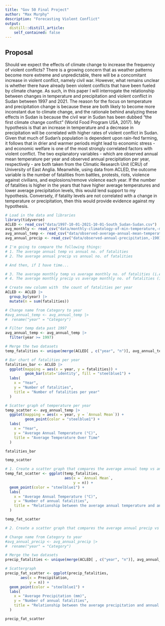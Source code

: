 ```yaml
---
title: "Gov 50 Final Project"
author: "Max Murphy"
description: "Forecasting Violent Conflict"
output:
  distill::distill_article:
    self_contained: false
---
```




## Proposal

Should we expect the effects of climate change to increase the frequency of violent conflicts? There is a growing concern that as weather patterns become more extreme and unpredictable, there will be a concomitant increase in violent conflict, namely civil war. However, what remains unclear is whether there have already been violent conflicts that have been fueled by climate change. As such, in this paper I will interrogate the relationship between changes in temperature and precipitation and violent conflict in Sudan between 1997 and 2021. The reason for the focus on temperature and precipitation change is because these are both likely to become more inconstant due to climate change, and the rationale behind analyzing these effects in Sudan is because the civil war in Sudan has been dubbed “the first climate change conflict” (World Food Program USA, 2017). My hypothesis is that an increase in temperature and a decrease in precipitation will be correlated with higher rates of violent conflict in Sudan. Given that much of Sudan’s population is dependent upon rain-fed farming, it follows that in drier and warmer periods might lead to economic stress - and economic welfare is one of the most strongly correlated factors with violent conflict. The two explanatory variables - which are observed annual mean temperature per year and observed annual precipitation per year, respectively - are both taken from the Climatic Research Unit (CRU) of University of East Anglia. Meanwhile, using data from ACLED, the outcome variable is the number of fatalities from battles, protests, riots, violence against civilians, and explosions/remove violence each year. If the number of fatalities is higher in the years that have higher average temperatures and lower average precipitation levels, this would lend support to my hypothesis. Conversely, if fatality levels are not correlated with a change in temperature or precipitation, then this would provide evidence against my hypothesis.

```r
# Load in the data and libraries
library(tidyverse)
ACLED <- read_csv("data/1997-10-01-2021-10-01-South_Sudan-Sudan.csv")
avg_monthly <- read_csv("data/monthly-climatology-of-min-temperature,-mean-temperature,-max-temperature-&-precipitation-1991-2020_br__sudan.csv")
avg_annual_temp <- read_csv("data/observed-average-annual-mean-temperature-of-sudan-for-1901-2021 (1).csv")
avg_annual_precip <- read_csv("data/observed-annual-precipitation,-1901-2021_br__sudan.csv")
```

```r
# I'm going to compare the following things:
# 1. The average annual temp vs annual no. of fatalities 
# 2. The average annual precip vs annual no. of fatalities 

# And then, if I have time...

# 3. The average monthly temp vs average monthly no. of fatalities (i.e.do fatalities tend to be higher in hotter months)
# 4. The average monthly precip vs average monthly no. of fatalities (i.e.do fatalities tend to be higher in drier months)

# Create new column with  the count of fatalities per year
ACLED <- ACLED |>
  group_by(year) |>
  mutate(n = sum(fatalities))

# Change name from Category to year
#avg_annual_temp <- avg_annual_temp |>
#  rename("year" = "Category")

# Filter temp data past 1997
avg_annual_temp <- avg_annual_temp |>
  filter(year >= 1997)

# Merge the two datasets
temp_fatalities <- unique(merge(ACLED[ , c("year", "n")], avg_annual_temp, by = "year", all.x=TRUE))

# Bar chart of fatalities per year
fatalities_bar <- ACLED |>
  ggplot(mapping = aes(x = year, y = fatalities)) +
         geom_bar(stat='identity', fill = "steelblue1") + 
  labs(
    x = "Year",
    y = "Number of fatalities",
    title = "Number of fatalities per year"
  )

# Scatter graph of temperature per year 
temp_scatter <- avg_annual_temp |>
  ggplot(mapping = aes(x = year, y = `Annual Mean`)) +
         geom_point(color = "steelblue1") + 
  labs(
    x = "Year",
    y = "Average Annual Temperature (°C)",
    title = "Average Temperature Over Time"
  )

fatalities_bar

temp_scatter
```

```r
# 1. Create a scatter graph that compares the average annual temp vs annual no. of fatalities 
temp_fat_scatter <- ggplot(temp_fatalities,
                           aes(x = `Annual Mean`,
                               y = n)) +
  geom_point(color = "steelblue1") +
  labs(
    x = "Average Annual Temperature (°C)",
    y = "Number of annual fatalities",
    title = "Relationship between the average annual temperature and annual number of fatalities"
  )

temp_fat_scatter
```

```r
# 2. Create a scatter graph that compares the average annual precip vs annual no. of fatalities 

# Change name from Category to year
#avg_annual_precip <- avg_annual_precip |>
#  rename("year" = "Category")

# Merge the two datasets
precip_fatalities <- unique(merge(ACLED[ , c("year", "n")], avg_annual_precip, by = "year", all.x=TRUE))

# Scattergraph 
precip_fat_scatter <- ggplot(precip_fatalities,
       aes(x = Precipitation,
           y = n)) +
  geom_point(color = "steelblue1") +
  labs(
    x = "Average Precipitation (mm)",
    y = "Number of annual fatalities",
    title = "Relationship between the average precipitation and annual number of fatalities"
  )

precip_fat_scatter
```


